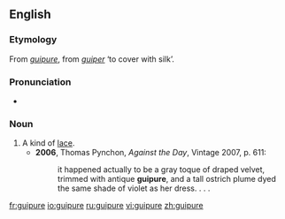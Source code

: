 ==English==

===Etymology===
From {{F.}} ''[[#French|guipure]]'', from ''[[guiper]]'' ‘to cover with silk’.

===Pronunciation===
* {{IPA|/giːˈpjʊə/}}

===Noun===
{{en-noun}}

# A kind of [[lace]].
#* '''2006''', Thomas Pynchon, ''Against the Day'', Vintage 2007, p. 611:
#*: it happened actually to be a gray toque of draped velvet, trimmed with antique '''guipure''', and a tall ostrich plume dyed the same shade of violet as her dress. . . .

[[fr:guipure]]
[[io:guipure]]
[[ru:guipure]]
[[vi:guipure]]
[[zh:guipure]]